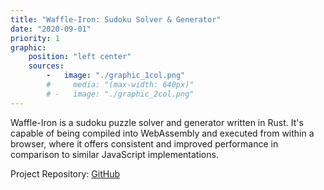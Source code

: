 ```yaml
---
title: "Waffle-Iron: Sudoku Solver & Generator"
date: "2020-09-01"
priority: 1
graphic:
    position: "left center"
    sources: 
        -   image: "./graphic_1col.png"
        #     media: "(max-width: 640px)"
        # -   image: "./graphic_2col.png"
---
```


Waffle-Iron is a sudoku puzzle solver and generator written in Rust. It's capable of being compiled into WebAssembly and
executed from within a browser, where it offers consistent and improved performance in comparison to similar JavaScript 
implementations.

Project Repository: [GitHub](https://github.com/nxn/waffle-iron)